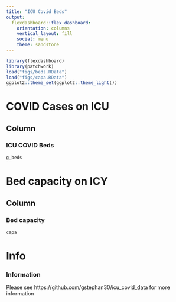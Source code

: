 ```yaml
---
title: "ICU Covid Beds"
output: 
  flexdashboard::flex_dashboard:
    orientation: columns
    vertical_layout: fill
    social: menu
    theme: sandstone
---
```


```r
library(flexdashboard)
library(patchwork)
load("figs/beds.RData")
load("figs/capa.RData")
ggplot2::theme_set(ggplot2::theme_light())
```

COVID Cases on ICU
=======================================================================


Column {data-width=650}
-----------------------------------------------------------------------

### ICU COVID Beds

```r
g_beds
```

Bed capacity on ICY
=======================================================================


Column {data-width=650}
-----------------------------------------------------------------------

### Bed capacity

```r
capa
```

Info
=======================================================================

### Information

Please see https://github.com/gstephan30/icu_covid_data for more information